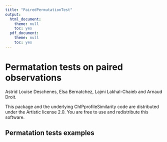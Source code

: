 ```yaml
---
title: "PairedPermutationTest"
output:
  html_document:
    theme: null
    toc: yes
  pdf_document:
    theme: null
    toc: yes
---
```


<!-- rmarkdown v1 -->
<!--
%\VignetteEngine{knitr::knitr}
%\VignetteIndexEntry{PairedPermutationTest: similarity between two ChIP profiles}
-->


Permatation tests on paired observations
===========================================================

Astrid Louise Deschenes, Elsa Bernatchez, Lajmi Lakhal-Chaieb and Arnaud Droit.

This package and the underlying ChIPprofileSimilarity code are distributed under the Artistic license 2.0. You are free to use and redistribute this software. 


## Permatation tests examples





